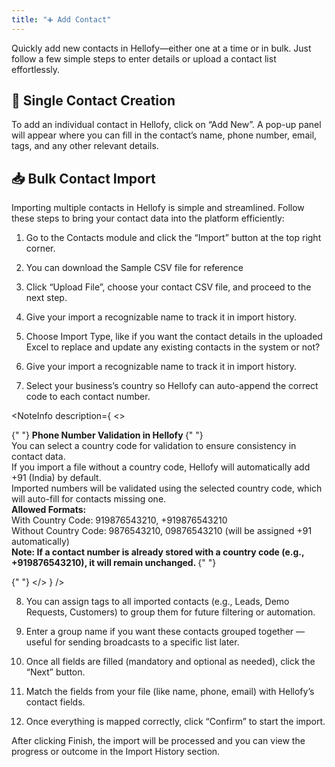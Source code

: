 ```yaml
---
title: "➕ Add Contact"
---
```


Quickly add new contacts in Hellofy—either one at a time or in bulk. Just follow a few simple steps to enter details or upload a contact list effortlessly.

## 👤 Single Contact Creation

To add an individual contact in Hellofy, click on “Add New”. A pop-up panel will appear where you can fill in the contact’s name, phone number, email, tags, and any other relevant details.

<DefaultVector />

## 📥 Bulk Contact Import

Importing multiple contacts in Hellofy is simple and streamlined. Follow these steps to bring your contact data into the platform efficiently:

1. Go to the Contacts module and click the “Import” button at the top right corner.

<DefaultVector />

2. You can download the Sample CSV file for reference

<DefaultVector />

3. Click “Upload File”, choose your contact CSV file, and proceed to the next step.

<DefaultVector />

4. Give your import a recognizable name to track it in import history.

<DefaultVector />

5. Choose Import Type, like if you want the contact details in the uploaded Excel to replace and update any existing contacts in the system or not?

<DefaultVector />

6. Give your import a recognizable name to track it in import history.

<DefaultVector />

7. Select your business’s country so Hellofy can auto-append the correct code to each contact number.

<DefaultVector />

<NoteInfo
  description={
    <>
      <p className="text-sm text-fd-foreground !my-0 px-2 py-2">
        {" "}
        <strong className="font-medium">
          Phone Number Validation in Hellofy
        </strong>{" "}
        <br />
        You can select a country code for validation to ensure consistency in
        contact data.
        <br />
        If you import a file without a country code, Hellofy will automatically
        add +91 (India) by default.
        <br />
        Imported numbers will be validated using the selected country code,
        which will auto-fill for contacts missing one. <br />
        <strong className="font-medium">Allowed Formats:</strong> <br />
        With Country Code: 919876543210, +919876543210 <br />
        Without Country Code: 9876543210, 09876543210 (will be assigned +91
        automatically) <br />
        <strong>
          Note: If a contact number is already stored with a country code (e.g.,
          +919876543210), it will remain unchanged.
        </strong>{" "}
      </p>{" "}
    </>
  }
/>

8. You can assign tags to all imported contacts (e.g., Leads, Demo Requests, Customers) to group them for future filtering or automation.

<DefaultVector />

9. Enter a group name if you want these contacts grouped together — useful for sending broadcasts to a specific list later.

<DefaultVector />

10. Once all fields are filled (mandatory and optional as needed), click the “Next” button.

<DefaultVector />

11. Match the fields from your file (like name, phone, email) with Hellofy’s contact fields.

<DefaultVector />

12. Once everything is mapped correctly, click “Confirm” to start the import.

<DefaultVector />

After clicking Finish, the import will be processed and you can view the progress or outcome in the Import History section.
